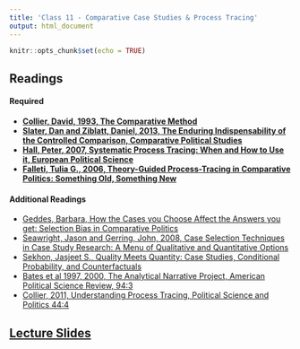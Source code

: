 ```yaml
---
title: 'Class 11 - Comparative Case Studies & Process Tracing'
output: html_document
---
```


```r
knitr::opts_chunk$set(echo = TRUE)
```

## Readings
#### Required
- **[Collier, David, 1993, The Comparative Method](Classes/Class_11/Readings/Collier_1993.pdf)**
- **[Slater, Dan and Ziblatt, Daniel, 2013, The Enduring Indispensability of the Controlled Comparison, Comparative Political Studies](Classes/Class_11/Readings/Slater and Ziblatt 2013.pdf)**
- **[Hall, Peter, 2007, Systematic Process Tracing: When and How to Use it, European Political Science](Classes/Class_11/Readings/Hall on process tracing.pdf)**
- **[Falleti, Tulia G., 2006, Theory-Guided Process-Tracing in Comparative Politics: Something Old, Something New](Classes/Class_11/Readings/Falleti Theory Guiding Process Tracing.pdf)**

#### Additional Readings
- [Geddes, Barbara, How the Cases you Choose Affect the Answers you get: Selection Bias in Comparative Politics](Classes/Class_11/Readings/Geddes.pdf)
- [Seawright, Jason and Gerring, John, 2008, Case Selection Techniques in Case Study Research: A Menu of Qualitative and Quantitative Options](Classes/Class_11/Readings/Seawright and Gerring Case Selection.pdf)
- [Sekhon, Jasjeet S., Quality Meets Quantity: Case Studies, Conditional Probability, and Counterfactuals](Classes/Class_11/Readings/Sekhon 2004 for Comparative Cases Week.pdf)
- [Bates et al 1997, 2000, The Analytical Narrative Project, American Political Science Review, 94:3](Classes/Class_11/Readings/Bates et al 1997.pdf)
- [Collier, 2011, Understanding Process Tracing, Political Science and Politics 44:4](Classes/Class_11/Readings/Collier 2011.pdf)

## [Lecture Slides](Classes/Class_11/Slides_Comparative_Process_v1.pdf)


